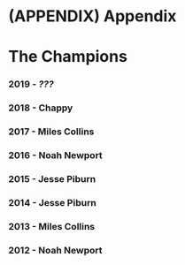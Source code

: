 # (APPENDIX) Appendix {-}

# The Champions

### __2019__ - _???_ {-}

### __2018__ - Chappy {-}

### __2017__ - Miles Collins {-}

### __2016__ - Noah Newport {-}

### __2015__ - Jesse Piburn {-}

### __2014__ - Jesse Piburn {-}

### __2013__ - Miles Collins {-}

### __2012__ - Noah Newport {-}


